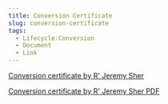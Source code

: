 ```yaml
---
title: Conversion Certificate
slug: conversion-certificate
tags:
  - Lifecycle:Conversion
  - Document
  - Link
---
```


[Conversion certificate by R' Jeremy Sher](https://docs.google.com/document/d/1qzw0QH_RGCJ-IW85nkQDZgzN3Xg2d9T0vAZCEc92stE/edit?usp=sharing)

[Conversion certificate by R' Jeremy Sher PDF](/img/conversion-certificate-nonbinary-convert-they-mibet-nhp-.pdf)
